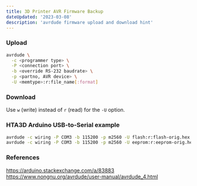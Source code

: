 ```yaml
---
title: 3D Printer AVR Firmware Backup
dateUpdated: '2023-03-08'
description: 'avrdude firmware upload and download hint'
---
```


### Upload

```bash
avrdude \
  -c <programmer type> \
  -P <connection port> \
  -b <override RS-232 baudrate> \
  -p <partno, AVR device> \
  -U <memtype>:r:file_name[:format]
```

### Download

Use `w` (write) instead of `r` (read) for the `-U` option.

### HTA3D Arduino USB-to-Serial example

```bash
avrdude -c wiring -P COM3 -b 115200 -p m2560 -U flash:r:flash-orig.hex:i
avrdude -c wiring -P COM3 -b 115200 -p m2560 -U eeprom:r:eeprom-orig.hex:i
```

### References

https://arduino.stackexchange.com/a/83883<br/>
https://www.nongnu.org/avrdude/user-manual/avrdude_4.html
